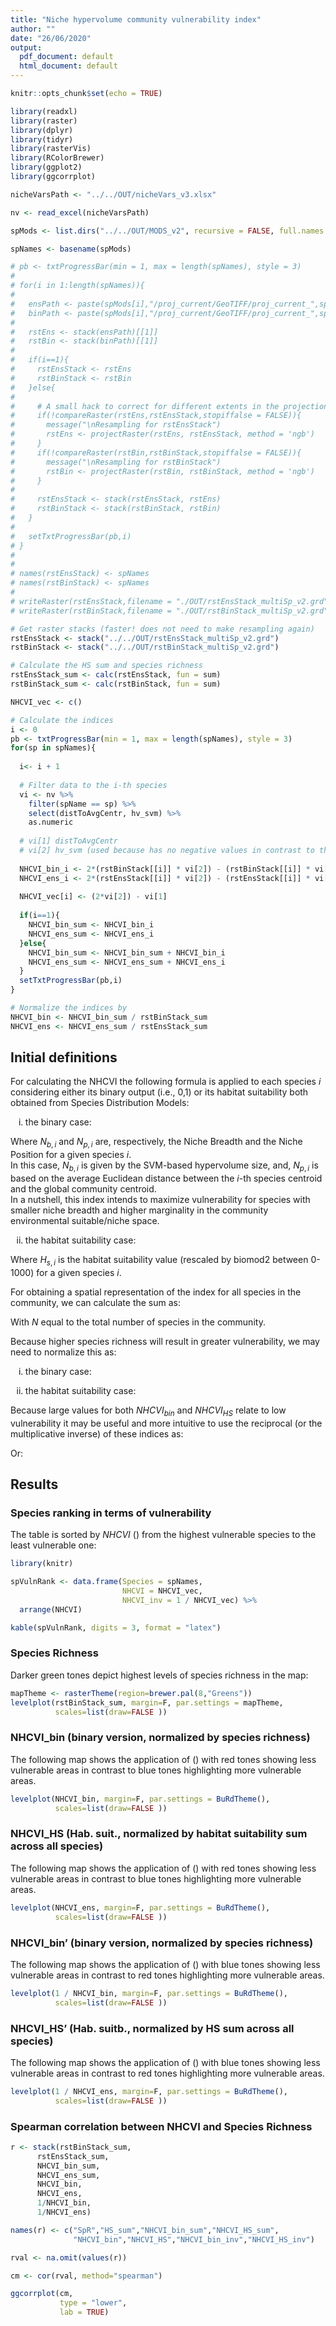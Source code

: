 ```yaml
---
title: "Niche hypervolume community vulnerability index"
author: ""
date: "26/06/2020"
output:
  pdf_document: default
  html_document: default
---
```


```r
knitr::opts_chunk$set(echo = TRUE)
```

```r


library(readxl)
library(raster)
library(dplyr)
library(tidyr)
library(rasterVis)
library(RColorBrewer)
library(ggplot2)
library(ggcorrplot)

nicheVarsPath <- "../../OUT/nicheVars_v3.xlsx"

nv <- read_excel(nicheVarsPath)

spMods <- list.dirs("../../OUT/MODS_v2", recursive = FALSE, full.names = TRUE)

spNames <- basename(spMods)

```

```r
# pb <- txtProgressBar(min = 1, max = length(spNames), style = 3)
# 
# for(i in 1:length(spNames)){
#   
#   ensPath <- paste(spMods[i],"/proj_current/GeoTIFF/proj_current_",spNames[i],"_ensemble.tif",sep="")
#   binPath <- paste(spMods[i],"/proj_current/GeoTIFF/proj_current_",spNames[i],"_ensemble_TSSbin.tif",sep="")
#   
#   rstEns <- stack(ensPath)[[1]]
#   rstBin <- stack(binPath)[[1]]
#   
#   if(i==1){
#     rstEnsStack <- rstEns
#     rstBinStack <- rstBin
#   }else{
#     
#     # A small hack to correct for different extents in the projections...
#     if(!compareRaster(rstEns,rstEnsStack,stopiffalse = FALSE)){
#       message("\nResampling for rstEnsStack")
#       rstEns <- projectRaster(rstEns, rstEnsStack, method = 'ngb')
#     }
#     if(!compareRaster(rstBin,rstBinStack,stopiffalse = FALSE)){
#       message("\nResampling for rstBinStack")
#       rstBin <- projectRaster(rstBin, rstBinStack, method = 'ngb')
#     }
#     
#     rstEnsStack <- stack(rstEnsStack, rstEns)
#     rstBinStack <- stack(rstBinStack, rstBin)
#   }
#   
#   setTxtProgressBar(pb,i)
# }
#
#
# names(rstEnsStack) <- spNames
# names(rstBinStack) <- spNames
# 
# writeRaster(rstEnsStack,filename = "./OUT/rstEnsStack_multiSp_v2.grd")
# writeRaster(rstBinStack,filename = "./OUT/rstBinStack_multiSp_v2.grd")

```

```r

# Get raster stacks (faster! does not need to make resampling again)
rstEnsStack <- stack("../../OUT/rstEnsStack_multiSp_v2.grd")
rstBinStack <- stack("../../OUT/rstBinStack_multiSp_v2.grd")

# Calculate the HS sum and species richness
rstEnsStack_sum <- calc(rstEnsStack, fun = sum) 
rstBinStack_sum <- calc(rstBinStack, fun = sum) 

NHCVI_vec <- c()

# Calculate the indices
i <- 0
pb <- txtProgressBar(min = 1, max = length(spNames), style = 3)
for(sp in spNames){
  
  i<- i + 1
  
  # Filter data to the i-th species
  vi <- nv %>% 
    filter(spName == sp) %>% 
    select(distToAvgCentr, hv_svm) %>% 
    as.numeric
  
  # vi[1] distToAvgCentr
  # vi[2] hv_svm (used because has no negative values in contrast to the log version)
  
  NHCVI_bin_i <- 2*(rstBinStack[[i]] * vi[2]) - (rstBinStack[[i]] * vi[1])
  NHCVI_ens_i <- 2*(rstEnsStack[[i]] * vi[2]) - (rstEnsStack[[i]] * vi[1])
  
  NHCVI_vec[i] <- (2*vi[2]) - vi[1]
  
  if(i==1){
    NHCVI_bin_sum <- NHCVI_bin_i
    NHCVI_ens_sum <- NHCVI_ens_i
  }else{
    NHCVI_bin_sum <- NHCVI_bin_sum + NHCVI_bin_i
    NHCVI_ens_sum <- NHCVI_ens_sum + NHCVI_ens_i
  }
  setTxtProgressBar(pb,i)
}

# Normalize the indices by 
NHCVI_bin <- NHCVI_bin_sum / rstBinStack_sum
NHCVI_ens <- NHCVI_ens_sum / rstEnsStack_sum

```

## Initial definitions

For calculating the NHCVI the following formula is applied to each species $i$ 
considering either its binary output (i.e., 0,1) or its habitat suitability 
both obtained from Species Distribution Models:

(i) the binary case:

\begin{equation}
  \label{eq:1}
  NHCVI_{i} = \begin{cases} 0 \text{ if }                   SDM = 0 \\
                            2 N_{b,i} - N_{p,i} \text{ if } SDM = 1               
              \end{cases}
\end{equation}

Where $N_{b,i}$ and $N_{p,i}$ are, respectively, the Niche Breadth and the Niche Position for 
a given species $i$.    
In this case, $N_{b,i}$ is given by the SVM-based hypervolume size, and, $N_{p,i}$ is based 
on the average Euclidean distance between the $i$-th species centroid and the global community 
centroid.     
In a nutshell, this index intends to maximize vulnerability for species with smaller niche 
breadth and higher marginality in the community environmental suitable/niche space.

(ii) the habitat suitability case:   

\begin{equation}
  \label{eq:2}
  NHCVI_{i} = H_{s,i} \times (2N_{b,i} - N_{p,i})
\end{equation}
  
Where $H_{s,i}$ is the habitat suitability value (rescaled by biomod2 between 0-1000) 
for a given species $i$.

For obtaining a spatial representation of the index for all species in the community, 
we can calculate the sum as:

\begin{equation}
  \label{eq:3}
  NHCVI_{s} = \sum_{i=1}^{N}H_{s,i} \times (2N_{b,i} - N_{p,i})
\end{equation}

With $N$ equal to the total number of species in the community.    

Because higher species richness will result in greater vulnerability, we may need to 
normalize this as:

(i) the binary case:

\begin{equation}
  \label{eq:4}
  NHCVI_{bin} = \frac{1}{N} \sum_{i=1}^{N} 2N_{b,i} - N_{p,i}
\end{equation}

(ii) the habitat suitability case: 

\begin{equation}
  \label{eq:5}
  NHCVI_{HS} = \frac{\sum_{i=1}^{N}H_{s,i} \times (2N_{b,i} - N_{p,i})}{\sum_{i=1}^{N}H_{s,i}}
\end{equation}

Because large values for both $NHCVI_{bin}$ and $NHCVI_{HS}$ relate to low vulnerability 
it may be useful and more intuitive to use the reciprocal (or the multiplicative inverse) 
of these indices as:

\begin{equation}
  \label{eq:6}
  NHCVI'_{bin} = \frac{1}{NHCVI_{bin}}
\end{equation}

Or:

\begin{equation}
  \label{eq:7}
  NHCVI'_{HS} = \frac{1}{NHCVI_{HS}}
\end{equation}


## Results

### Species ranking in terms of vulnerability

The table is sorted by $NHCVI$ (\ref{eq:1}) from the highest vulnerable species to the 
least vulnerable one:

```r

library(knitr)

spVulnRank <- data.frame(Species = spNames,
                         NHCVI = NHCVI_vec,
                         NHCVI_inv = 1 / NHCVI_vec) %>% 
  arrange(NHCVI)

kable(spVulnRank, digits = 3, format = "latex")

```

       
### Species Richness

Darker green tones depict highest levels of species richness in the map:

```r

mapTheme <- rasterTheme(region=brewer.pal(8,"Greens"))
levelplot(rstBinStack_sum, margin=F, par.settings = mapTheme,
          scales=list(draw=FALSE ))

```


### NHCVI_bin (binary version, normalized by species richness)

The following map shows the application of (\ref{eq:4}) with red tones showing less 
vulnerable areas in contrast to blue tones highlighting more vulnerable areas.

```r

levelplot(NHCVI_bin, margin=F, par.settings = BuRdTheme(),
          scales=list(draw=FALSE ))

```

### NHCVI_HS (Hab. suit., normalized by habitat suitability sum across all species)

The following map shows the application of (\ref{eq:5}) with red tones showing less 
vulnerable areas in contrast to blue tones highlighting more vulnerable areas.
       
```r

levelplot(NHCVI_ens, margin=F, par.settings = BuRdTheme(),
          scales=list(draw=FALSE ))

```


### NHCVI_bin' (binary version, normalized by species richness)

The following map shows the application of (\ref{eq:6}) with blue tones showing less 
vulnerable areas in contrast to red tones highlighting more vulnerable areas.
        
```r

levelplot(1 / NHCVI_bin, margin=F, par.settings = BuRdTheme(),
          scales=list(draw=FALSE ))

```

     
### NHCVI_HS' (Hab. suitb., normalized by HS sum across all species)
 
The following map shows the application of (\ref{eq:7}) with blue tones showing less 
vulnerable areas in contrast to red tones highlighting more vulnerable areas. 
       
```r

levelplot(1 / NHCVI_ens, margin=F, par.settings = BuRdTheme(),
          scales=list(draw=FALSE ))

```
     

### Spearman correlation between NHCVI and Species Richness
        
        
```r

r <- stack(rstBinStack_sum,
      rstEnsStack_sum,
      NHCVI_bin_sum,
      NHCVI_ens_sum,
      NHCVI_bin,
      NHCVI_ens,
      1/NHCVI_bin,
      1/NHCVI_ens)

names(r) <- c("SpR","HS_sum","NHCVI_bin_sum","NHCVI_HS_sum",
              "NHCVI_bin","NHCVI_HS","NHCVI_bin_inv","NHCVI_HS_inv")

rval <- na.omit(values(r))

cm <- cor(rval, method="spearman")

ggcorrplot(cm,
           type = "lower",
           lab = TRUE)

```




